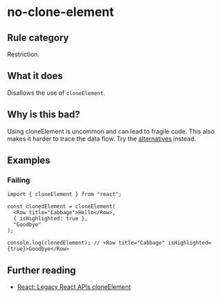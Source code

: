 # no-clone-element

## Rule category

Restriction.

## What it does

Disallows the use of `cloneElement`.

## Why is this bad?

Using cloneElement is uncommon and can lead to fragile code. This also makes it harder to trace the data flow. Try the [alternatives](https://react.dev/reference/react/cloneElement#alternatives) instead.

## Examples

### Failing

```tsx
import { cloneElement } from "react";

const clonedElement = cloneElement(
  <Row title="Cabbage">Hello</Row>,
  { isHighlighted: true },
  "Goodbye"
);

console.log(clonedElement); // <Row title="Cabbage" isHighlighted={true}>Goodbye</Row>
```

## Further reading

- [React: Legacy React APIs cloneElement](https://react.dev/reference/react/cloneElement)
